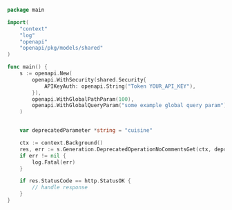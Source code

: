 ```go showLineNumbers copy filename="Deprecated Operation No Comments Get usage example"
package main

import(
	"context"
	"log"
	"openapi"
	"openapi/pkg/models/shared"
)

func main() {
    s := openapi.New(
        openapi.WithSecurity(shared.Security{
            APIKeyAuth: openapi.String("Token YOUR_API_KEY"),
        }),
        openapi.WithGlobalPathParam(100),
        openapi.WithGlobalQueryParam("some example global query param"),
    )


    var deprecatedParameter *string = "cuisine"

    ctx := context.Background()
    res, err := s.Generation.DeprecatedOperationNoCommentsGet(ctx, deprecatedParameter)
    if err != nil {
        log.Fatal(err)
    }

    if res.StatusCode == http.StatusOK {
        // handle response
    }
}
```
